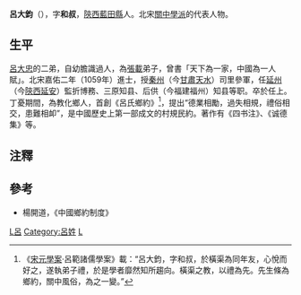 '''呂大鈞'''（{{bd|1029年||1080年||}}），字'''和叔'''，[[陝西|陝西]][[藍田縣|藍田縣]]人。北宋[[關中學派|關中學派]]的代表人物。

== 生平 ==
[[呂大忠|呂大忠]]的二弟，自幼膽識過人，為[[張載_(北宋)|張載]]弟子，曾書「天下為一家，中國為一人賦」。北宋嘉佑二年（1059年）進士，授[[秦州|秦州]]（今[[甘肅|甘肅]][[天水|天水]]）司里參軍，任[[延州|延州]]（今[[陝西|陝西]][[延安|延安]]）監折博務、三原知县、后供（今福建福州）知县等职。卒於任上。丁憂期間，為教化鄉人，首創《呂氏鄉約》<ref>《[[宋元學案|宋元學案]]·呂範諸儒學案》載：“呂大鈞，字和叔，於橫渠為同年友，心悅而好之，遂執弟子禮，於是學者靡然知所趨向。橫渠之教，以禮為先。先生條為鄉約，關中風俗，為之一變。” </ref>，提出“德業相勵，過失相規，禮俗相交，患難相卹”，是中國歷史上第一部成文的村規民約。著作有《四书注》、《诚德集》等。

==注釋==
<div class="references-small">
<references />
</div>

==參考==
* 楊開道，《中國鄉約制度》


[[Category:蓝田人|L呂]]
[[Category:呂姓|Category:呂姓]]
[[Category:宋朝政治人物|L]]